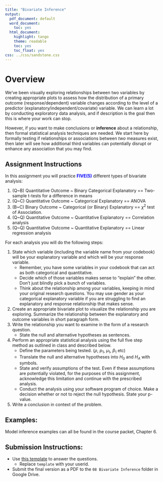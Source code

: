 ```yaml
---
title: "Bivariate Inference"
output:
  pdf_document: default
  word_document:
    toc: yes
  html_document:
    highlight: tango
    theme: readable
    toc: yes
    toc_float: yes
css: ../css/sandstone.css
---
```


# Overview
We've been visually exploring relationships between two variables by creating appropriate plots to assess how the distribution of a primary outcome (response/dependent) variable changes according to the level of a predictor (explanatory/independent/covariate) variable. We can learn a lot by conducting exploratory data analysis, and if description is the goal then this is where your work can stop. 

However, if you want to make conclusions or **inference** about a relationship, then formal statistical analysis techniques are needed. We start here by formally testing if relationships or associations between *two* measures exist, then later will see how additional third variables can potentially disrupt or enhance any association that you may find. 

## Assignment Instructions
In this assignment you will practice <span style="color:blue">**FIVE(5)**</span> different types of bivariate analysis: 

1. (Q~B) Quantitative Outcome ~ Binary Categorical Explanatory == Two-sample t-tests for a difference in means
2. (Q~C) Quantitative Outcome ~ Categorical Explanatory == ANOVA
3. (B~C) Binary Outcome ~ Categorical (or Binary) Explanatory ==  $\chi^{2}$ test of Association.
4. (Q~Q) Quantitative Outcome ~ Quantitative Explanatory == Correlation analysis 
5. (Q~Q) Quantitative Outcome ~ Quantitative Explanatory == Linear regression analysis

For each analysis you will do the following steps: 

1. State which variable (including the variable name from your codebook) will be your explanatory variable and which will be your response variable. 
    - Remember, you have some variables in your codebook that can act as both categorical and quantitative. 
    - Decide which of those variables makes sense to “explain” the other. Don’t just blindly pick a bunch of variables. 
    - Think about the relationship among your variables, keeping in mind your original research questions. You may use gender as your categorical explanatory variable if you are struggling to find an explanatory and response relationship that makes sense. 
2. Create an appropriate bivariate plot to visualize the relationship you are exploring. Summarize the relationship between the explanatory and outcome variables in short paragraph form. 
3. Write the relationship you want to examine in the form of a research question. 
    - State the null and alternative hypotheses as sentences. 
4. Perform an appropriate statistical analysis using the full five step method as outlined in class and described below. 
    - Define the parameters being tested. ($\rho$, $p_{1}$, $\mu_{1}$, $\beta_{1}$ etc)
    - Translate the null and alternative hypotheses into $H_{0}$ and $H_{A}$ with symbols. 
    - State and verify assumptions of the test. Even if these assumptions are potentially violated, for the purposes of this assignment, acknowledge this limitation and continue with the prescribed analysis.
    - Conduct the analysis using your software program of choice. Make a decision whether or not to reject the null hypothesis. State your p-value. 
5. Write a conclusion in context of the problem. 


## Examples: 
Model inference examples can all be found in the course packet, Chapter 6. 

## Submission Instructions:  

* Use [this template](hw08_bivariate_inference_template.Rmd) to answer the questions. 
    - Replace `template` with your userid. 
* Submit the final version as a PDF to the `08 Bivariate Inference` folder in Google Drive. 

